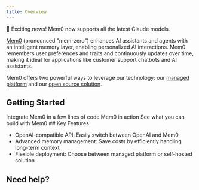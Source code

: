 ```yaml
---
title: Overview
---
```


<Note type="info">
  🎉 Exciting news! Mem0 now supports all the latest Claude models.
</Note>

[Mem0](https://mem0.dev/wd) (pronounced "mem-zero") enhances AI assistants and agents with an intelligent memory layer, enabling personalized AI interactions. Mem0 remembers user preferences and traits and continuously updates over time, making it ideal for applications like customer support chatbots and AI assistants.

Mem0 offers two powerful ways to leverage our technology: our [managed platform](/platform/overview) and our [open source solution](/open-source/quickstart).
## Getting Started 

<CardGroup cols={3}>
  <Card title="Quickstart" icon="rocket" href="/quickstart">
    Integrate Mem0 in a few lines of code
  </Card>
  <Card title="Playground" icon="play" href="playground">
    Mem0 in action
  </Card>
  <Card title="Examples" icon="lightbulb" href="/open-source/quickstart">
  See what you can build with Mem0
  </Card>
</CardGroup>
## Key Features

- OpenAI-compatible API: Easily switch between OpenAI and Mem0
- Advanced memory management: Save costs by efficiently handling long-term context
- Flexible deployment: Choose between managed platform or self-hosted solution
<Card title="All Mem0 Features" icon="list" href="/features" horizontal="false">
    </Card>

## Need help?

<Snippet file="get-help.mdx"/>